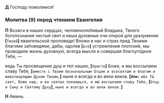 **Д** Господу помолимся!

### Молитва (9) перед чтением Евангелия

**П** Возжги в наших сердцах, человеколюбивый Владыка, Твоего богопознания чистый свет и наши духовные очи открой для уразумения **[**`Твоей`**]** евангельской проповеди! Вложи в нас и страх пред Твоими благими за́поведями, дабы, одолев **[**`все`**]** устремления плотски́е, мы проводили жизнь духовную, всегда мысля и совершая благоуго́дное Тебе, —

ведь Ты просвещение душ и тел наших, **[**`Хри­сте`**]** Боже, и мы воссылаем славу Те­бе, **[**`вме­сте с Твоим безначальным Отцом и все­святы́м и благим и животворящим Ду­хом Твоим,`**]** ныне и все­гда и во ве­ки веков. <b>**[**</b>**`Или:`** `ибо Ты́ свят, Боже наш, и во святых покоишься, и мы́ воссылаем славу Тебе,` **[**`Отцу и Сыну и Святому Духу`**]**, `ныне и всегда и во веки веков.`<b>**]**</b>

**Н** Аминь.
